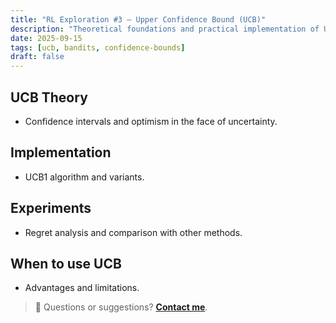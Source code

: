 ```yaml
---
title: "RL Exploration #3 — Upper Confidence Bound (UCB)"
description: "Theoretical foundations and practical implementation of UCB bandits."
date: 2025-09-15
tags: [ucb, bandits, confidence-bounds]
draft: false
---
```


## UCB Theory

- Confidence intervals and optimism in the face of uncertainty.

## Implementation

- UCB1 algorithm and variants.

## Experiments

- Regret analysis and comparison with other methods.

## When to use UCB

- Advantages and limitations.

> 💬 Questions or suggestions? **[Contact me](../../../contact.qmd)**. 